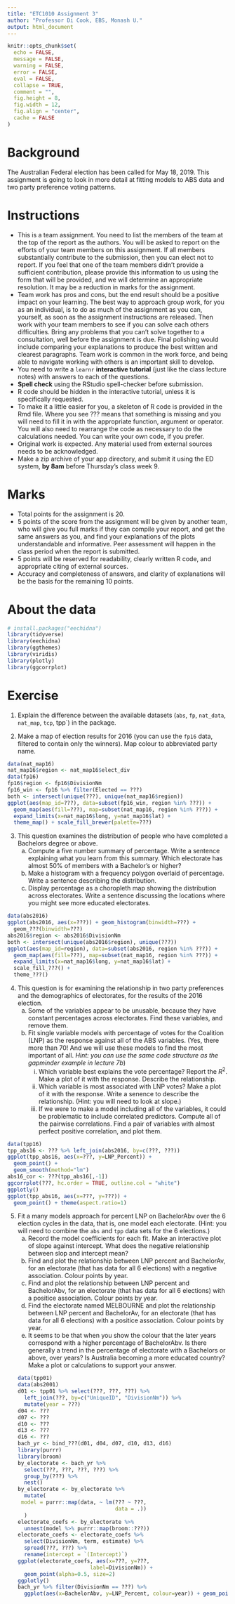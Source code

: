 ```yaml
---
title: "ETC1010 Assignment 3"
author: "Professor Di Cook, EBS, Monash U."
output: html_document
---
```


```r
knitr::opts_chunk$set(
  echo = FALSE,
  message = FALSE,
  warning = FALSE,
  error = FALSE, 
  eval = FALSE,
  collapse = TRUE,
  comment = "",
  fig.height = 8,
  fig.width = 12,
  fig.align = "center",
  cache = FALSE
)
```

# Background

The Australian Federal election has been called for May 18, 2019. This assignment is going to look in more detail at fitting models to ABS data and two party preference voting patterns.

# Instructions

- This is a team assignment. You need to list the members of the team at the top of the report as the authors. You will be asked to report on the efforts of your team members on this assignment. If all members substantially contribute to the submission, then you can elect not to report. If you feel that one of the team members didn't provide a sufficient contribution, please provide this information to us using the form that will be provided, and we will determine an appropriate resolution. It may be a reduction in marks for the assignment. 
- Team work has pros and cons, but the end result should be a positive impact on your learning. The best way to approach group work, for you as an individual, is to do as much of the assignment as you can, yourself, as soon as the assignment instructions are released. Then work with your team members to see if you can solve each others difficulties. Bring any problems that you can't solve together to a consultation, well before the assignment is due. Final polishing would include comparing your explanations to produce the best written and clearest paragraphs. Team work is common in the work force, and being able to navigate working with others is an important skill to develop. 
- You need to write a `learnr` **interactive tutorial** (just like the class lecture notes) with answers to each of the questions. 
- **Spell check** using the RStudio spell-checker before submission.
- R code should be hidden in the interactive tutorial, unless it is specifically requested.
- To make it a little easier for you, a skeleton of R code is provided in the Rmd file. Where you see ??? means that something is missing and you will need to fill it in with the appropriate function, argument or operator. You will also need to rearrange the code as necessary to do the calculations needed. You can write your own code, if you prefer.
- Original work is expected. Any material used from external sources needs to be acknowledged.
- Make a zip archive of your app directory, and submit it using the ED system, **by 8am** before Thursday's class week 9. 

# Marks 

- Total points for the assignment is 20. 
- 5 points of the score from the assignment will be given by another team, who will give you full marks if they can compile your report, and get the same answers as you, and find your explanations of the plots understandable and informative. Peer assessment will happen in the class period when the report is submitted.
- 5 points will be reserved for readability, clearly written R code, and appropriate citing of external sources.
- Accuracy and completeness of answers, and clarity of explanations will be the basis for the remaining 10 points.

# About the data

```r
# install.packages("eechidna")
library(tidyverse)
library(eechidna)
library(ggthemes)
library(viridis)
library(plotly)
library(ggcorrplot)
```

# Exercise

1. Explain the difference between the available datasets (`abs`, `fp`, `nat_data`, `nat_map`, `tcp`, tpp`) in the package. 

2. Make a map of election results for 2016 (you can use the `fp16` data, filtered to contain only the winners). Map colour to abbreviated party name.

```r
data(nat_map16)
nat_map16$region <- nat_map16$elect_div
data(fp16)
fp16$region <- fp16$DivisionNm
fp16_win <- fp16 %>% filter(Elected == ???)
both <- intersect(unique(???), unique(nat_map16$region))
ggplot(aes(map_id=???), data=subset(fp16_win, region %in% ???)) +
  geom_map(aes(fill=???), map=subset(nat_map16, region %in% ???)) +
  expand_limits(x=nat_map16$long, y=nat_map16$lat) + 
  theme_map() + scale_fill_brewer(palette=???)
```

3. This question examines the distribution of people who have completed a Bachelors degree or above. 
    a. Compute a five number summary of percentage. Write a sentence explaining what you learn from this summary. Which electorate has almost 50% of members with a Bachelor's or higher?
    b. Make a histogram with a frequency polygon overlaid of percentage. Write a sentence describing the distribution.
    c. Display percentage as a choropleth map showing the distribution across electorates. Write a sentence discussing the locations where you might see more educated electorates.

```r
data(abs2016)
ggplot(abs2016, aes(x=???)) + geom_histogram(binwidth=???) +
  geom_???(binwidth=???)
abs2016$region <- abs2016$DivisionNm
both <- intersect(unique(abs2016$region), unique(???))
ggplot(aes(map_id=region), data=subset(abs2016, region %in% ???)) +
  geom_map(aes(fill=???), map=subset(nat_map16, region %in% ???)) +
  expand_limits(x=nat_map16$long, y=nat_map16$lat) + 
  scale_fill_???() +
  theme_???()
```

4. This question is for examining the relationship in two party preferences and the demographics of electorates, for the results of the 2016 election. 
    a. Some of the variables appear to be unusable, because they have constant percentages across electorates. Find these variables, and remove them.
    b. Fit single variable models with percentage of votes for the Coalition (LNP) as the response against all of the ABS variables. (Yes, there more than 70! And we will use these models to find the most important of all. _Hint: you can use the same code structure as the gapminder example in lecture 7b_)
        i. Which variable best explains the vote percentage? Report the $R^2$. Make a plot of it with the response. Describe the relationship. 
        ii. Which variable is most associated with LNP votes? Make a plot of it with the response. Write a senence to describe the relationship. (Hint: you will need to look at slope.)
        iii. If we were to make a model including all of the variables, it could be problematic to include correlated predictors. Compute all of the pairwise correlations. Find a pair of variables with almost perfect positive correlation, and plot them.

```r
data(tpp16)
tpp_abs16 <- ??? %>% left_join(abs2016, by=c(???, ???))
ggplot(tpp_abs16, aes(x=???, y=LNP_Percent)) + 
  geom_point() + 
  geom_smooth(method="lm")
abs16_cor <- ???(tpp_abs16[,-1])
ggcorrplot(???, hc.order = TRUE, outline.col = "white")
ggplotly()
ggplot(tpp_abs16, aes(x=???, y=???)) + 
  geom_point() + theme(aspect.ratio=1)
```

5. Fit a many models approach for percent LNP on BachelorAbv over the 6 election cycles in the data, that is, one model each electorate. (Hint: you will need to combine the `abs` and `tpp` data sets for the 6 elections.)
    a. Record the model coefficients for each fit. Make an interactive plot of slope against intercept. What does the negative relationship between slop and intercept mean?
    b. Find and plot the relationship between LNP percent and BachelorAv, for an electorate (that has data for all 6 elections) with a negative association. Colour points by year. 
    c. Find and plot the relationship between LNP percent and BachelorAbv, for an electorate (that has data for all 6 elections) with a positice association. Colour points by year.
    d. Find the electorate named MELBOURNE and plot the relationship between LNP percent and BachelorAv, for an electorate (that has data for all 6 elections) with a positice association. Colour points by year.
    e. It seems to be that when you show the colour that the later years correspond with a higher percentage of BachelorAbv. Is there generally a trend in the percentage of electorate with a Bachelors or above, over years? Is Australia becoming a more educated country? Make a plot or calculations to support your answer. 
```r
data(tpp01)
data(abs2001)
d01 <- tpp01 %>% select(???, ???, ???) %>%
  left_join(???, by=c("UniqueID", "DivisionNm")) %>%
  mutate(year = ???)
d04 <- ???
d07 <- ???
d10 <- ???
d13 <- ???
d16 <- ???
bach_yr <- bind_???(d01, d04, d07, d10, d13, d16)
library(purrr)
library(broom)
by_electorate <- bach_yr %>% 
  select(???, ???, ???, ???) %>%
  group_by(???) %>% 
  nest()
by_electorate <- by_electorate %>% 
  mutate(
    model = purrr::map(data, ~ lm(??? ~ ???, 
                                  data = .))
  )
electorate_coefs <- by_electorate %>% 
  unnest(model %>% purrr::map(broom::???))
electorate_coefs <- electorate_coefs %>% 
  select(DivisionNm, term, estimate) %>% 
  spread(???, ???) %>%
  rename(intercept = `(Intercept)`)
ggplot(electorate_coefs, aes(x=???, y=???, 
                          label=DivisionNm)) +
  geom_point(alpha=0.5, size=2) 
ggplotly()
bach_yr %>% filter(DivisionNm == ???) %>%
  ggplot(aes(x=BachelorAbv, y=LNP_Percent, colour=year)) + geom_point()
```
